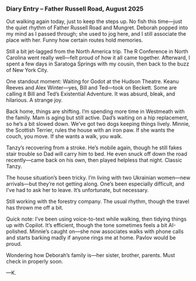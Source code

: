 

### Diary Entry – Father Russell Road, August 2025

Out walking again today, just to keep the steps up. No fish this time—just the quiet rhythm of Father Russell Road and Mungret. Deborah popped into my mind as I passed through; she used to jog here, and I still associate the place with her. Funny how certain routes hold memories.

Still a bit jet-lagged from the North America trip. The R Conference in North Carolina went really well—felt proud of how it all came together. Afterward, I spent a few days in Saratoga Springs with my cousin, then back to the buzz of New York City.

One standout moment: Waiting for Godot at the Hudson Theatre. Keanu Reeves and Alex Winter—yes, Bill and Ted—took on Beckett. Some are calling it Bill and Ted’s Existential Adventure. It was absurd, bleak, and hilarious. A strange joy.

Back home, things are shifting. I’m spending more time in Westmeath with the family. Mam is aging but still active. Dad’s waiting on a hip replacement, so he’s a bit slowed down. We’ve got two dogs keeping things lively. Minnie, the Scottish Terrier, rules the house with an iron paw. If she wants the couch, you move. If she wants a walk, you walk.

Tanzy’s recovering from a stroke. He’s mobile again, though he still fakes stair trouble so Dad will carry him to bed. He even snuck off down the road recently—came back on his own, then played helpless that night. Classic Tanzy.

The house situation’s been tricky. I’m living with two Ukrainian women—new arrivals—but they’re not getting along. One’s been especially difficult, and I’ve had to ask her to leave. It’s unfortunate, but necessary.

Still working with the forestry company. The usual rhythm, though the travel has thrown me off a bit.

Quick note: I’ve been using voice-to-text while walking, then tidying things up with Copilot. It’s efficient, though the tone sometimes feels a bit AI-polished. Minnie’s caught on—she now associates walks with phone calls and starts barking madly if anyone rings me at home. Pavlov would be proud.

Wondering how Deborah’s family is—her sister, brother, parents. Must check in properly soon.

—K.

